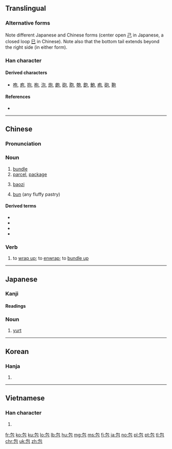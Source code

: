 ==Translingual==
{{stroke order|strokes=5}}
{{ja-forms|包|包|包}}

===Alternative forms===
Note different Japanese and Chinese forms (center open [[己]] in Japanese, a closed loop [[巳]] in Chinese). Note also that the bottom tail extends beyond the right side (in either form).

===Han character===
{{Han char|rn=20|rad=勹|as=03|sn=5|four=27712|canj=PRU|ids=⿻勹巳}}

====Derived characters====
* [[咆]], [[庖]], [[抱]], [[枹]], [[泡]], [[炮]], [[皰]], [[砲]], [[胞]], [[匏]], [[飽]], [[鮑]], [[疱]], [[砲]], [[鞄]]

====References====
* {{Han ref|kx=0150.270|dkj=02506|dj=0340.020|hdz=10257.060|uh=5305|ud=21253|bh=A55D|bd=42333}}

----

==Chinese==
{{zh-forms}}

===Pronunciation===
{{zh-pron
|m=bāo
|c=baau1
|h=pfs=pâu
|mn=pau
|mc=y
|oc=y
|ma=Zh-bao.ogg
|cat=n
}}

===Noun===
{{zh-noun}}

# [[bundle]]
# [[parcel]], [[package]]
# {{cx|food|lang=zh}} [[baozi]]
# {{cx|food|lang=zh}} [[bun]] (any fluffy pastry)

====Derived terms====
* {{zh-l|包裹|bāoguǒ|package}}
* {{zh-l|包子|bāozi|[[baozi]]}}
* {{zh-l|麵包|bread}}
* {{zh-l|書包|backpack}}

===Verb===
{{zh-verb}}

# to [[wrap up]]; to [[enwrap]]; to [[bundle up]]

{{zh-cat|Food}}

----

==Japanese==

===Kanji===
{{ja-kanji|grade=4|rs=勹03}}

====Readings====
{{ja-readings|goon=[[ひょう]] (hyō)|kanon=[[ほう]] (hō)|kun=[[つつむ]] (tsutsumu), [[くるむ]] (kurumu)}}

===Noun===
{{ja-noun|kata=パオ}}

# [[yurt]]

----

==Korean==

===Hanja===
{{ko-hanja|hangeul=[[포]]|rv=po|mr=p'o}}

# {{defn|lang=ko|sort=勹03}}

----

==Vietnamese==

===Han character===
{{vi-hantu|[[bao]]|rs=勹03}}

# {{defn|lang=vi|sort=勹03}}

[[fr:包]]
[[ko:包]]
[[ku:包]]
[[lo:包]]
[[lb:包]]
[[hu:包]]
[[mg:包]]
[[ms:包]]
[[fj:包]]
[[ja:包]]
[[no:包]]
[[pl:包]]
[[pt:包]]
[[tl:包]]
[[chr:包]]
[[uk:包]]
[[zh:包]]